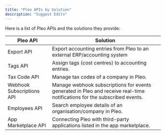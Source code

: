 ```yaml
---
title: "Pleo APIs by Solution"
description: "Suggest Edits"
---
```


Here is a list of Pleo APIs and the solutions they provide:

| Pleo API                  | Solution                                                                                                                 |
| ------------------------- | ------------------------------------------------------------------------------------------------------------------------ |
| Export API                | Export accounting entries from Pleo to an external ERP/accounting system                                                 |
| Tags API                  | Assign tags (cost centres) to accounting entries.                                                                        |
| Tax Code API              | Manage tax codes of a company in Pleo.                                                                                   |
| Webhook Subscriptions API | Manage webhook subscriptions for events generated in Pleo and receive real-time notifications for the subscribed events. |
| Employees API             | Search employee details of an organisation/company in Pleo.                                                              |
| App Marketplace API       | Connecting Pleo with third-party applications listed in the app marketplace.                                             |
